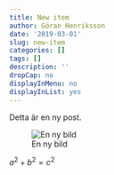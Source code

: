 ```yaml
---
title: New item
author: Göran Henriksson
date: '2019-03-01'
slug: new-item
categories: []
tags: []
description: ''
dropCap: no
displayInMenu: no
displayInList: yes
---
```


Detta är en ny post.

![En ny bild](/img/FollowYourDreams.jpg)

$a^2 + b^2 = c^2$